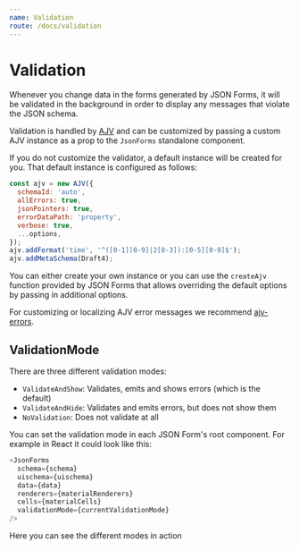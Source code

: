 ```yaml
---
name: Validation
route: /docs/validation
---
```



# Validation

Whenever you change data in the forms generated by JSON Forms, it will be validated in the background in order to display
any messages that violate the JSON schema.

Validation is handled by [AJV](https://github.com/epoberezkin/ajv) and can be customized by passing a custom AJV instance as a prop to the `JsonForms` standalone component.

If you do not customize the validator, a default instance will be created for you. That default instance is configured as follows:

```javascript
const ajv = new AJV({
  schemaId: 'auto',
  allErrors: true,
  jsonPointers: true,
  errorDataPath: 'property',
  verbose: true,
  ...options,
});
ajv.addFormat('time', '^([0-1][0-9]|2[0-3]):[0-5][0-9]$');
ajv.addMetaSchema(Draft4);
```

You can either create your own instance or you can use the `createAjv` function provided by JSON Forms that allows overriding the default options
by passing in additional options.

For customizing or localizing AJV error messages we recommend [ajv-errors](https://github.com/ajv-validator/ajv-errors).

## ValidationMode

There are three different validation modes:

- `ValidateAndShow`: Validates, emits and shows errors (which is the default)
- `ValidateAndHide`: Validates and emits errors, but does not show them
- `NoValidation`: Does not validate at all

You can set the validation mode in each JSON Form's root component.
For example in React it could look like this:

```javascript
<JsonForms
  schema={schema}
  uischema={uischema}
  data={data}
  renderers={materialRenderers}
  cells={materialCells}
  validationMode={currentValidationMode}
/>
```

Here you can see the different modes in action

<ValidationExample />

